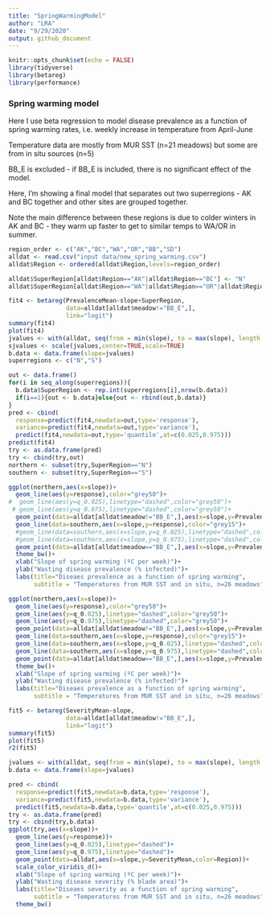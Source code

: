 ```yaml
---
title: "SpringWarmingModel"
author: "LRA"
date: "9/29/2020"
output: github_document
---
```


```r
knitr::opts_chunk$set(echo = FALSE)
library(tidyverse)
library(betareg)
library(performance)
```

### Spring warming model

Here I use beta regression to model disease prevalence as a function of spring warming rates, i.e. weekly increase in temperature from April-June

Temperature data are mostly from MUR SST (n=21 meadows) but some are from in situ sources (n=5)

BB_E is excluded - if BB_E is included, there is no significant effect of the model.

Here, I'm showing a final model that separates out two superregions - AK and BC together and other sites are grouped together.

Note the main difference between these regions is due to colder winters in AK and BC - they warm up faster to get to similar temps to WA/OR in summer. 

```r
region_order <- c("AK","BC","WA","OR","BB","SD")
alldat <- read.csv("input data/new_spring_warming.csv")
alldat$Region <- ordered(alldat$Region,levels=region_order)
```


```r
alldat$SuperRegion[alldat$Region=="AK"|alldat$Region=="BC"] <- "N"
alldat$SuperRegion[alldat$Region=="WA"|alldat$Region=="OR"|alldat$Region=="BB"|alldat$Region=="SD"] <- "S"

fit4 <- betareg(PrevalenceMean~slope+SuperRegion,
                data=alldat[alldat$meadow!="BB_E",],
                link="logit")
summary(fit4)
plot(fit4)
jvalues <- with(alldat, seq(from = min(slope), to = max(slope), length.out = 500))
sjvalues <- scale(jvalues,center=TRUE,scale=TRUE)
b.data <- data.frame(slope=jvalues)
superregions <- c("N","S")

out <- data.frame()
for(i in seq_along(superregions)){
  b.data$SuperRegion <- rep.int(superregions[i],nrow(b.data))
  if(i==1){out <- b.data}else{out <- rbind(out,b.data)}
}
pred <- cbind(
  response=predict(fit4,newdata=out,type='response'),
  variance=predict(fit4,newdata=out,type='variance'),
  predict(fit4,newdata=out,type='quantile',at=c(0.025,0.975)))
predict(fit4)
try <- as.data.frame(pred)
try <- cbind(try,out)
northern <- subset(try,SuperRegion=="N")
southern <- subset(try,SuperRegion=="S")

ggplot(northern,aes(x=slope))+
  geom_line(aes(y=response),color="grey50")+
#  geom_line(aes(y=q_0.025),linetype="dashed",color="grey50")+
 # geom_line(aes(y=q_0.975),linetype="dashed",color="grey50")+
  geom_point(data=alldat[alldat$meadow!="BB_E",],aes(x=slope,y=PrevalenceMean,color=Region))+
  geom_line(data=southern,aes(x=slope,y=response),color="grey15")+
  #geom_line(data=southern,aes(x=slope,y=q_0.025),linetype="dashed",color="grey15")+
  #geom_line(data=southern,aes(x=slope,y=q_0.975),linetype="dashed",color="grey15")+
  geom_point(data=alldat[alldat$meadow=="BB_E",],aes(x=slope,y=PrevalenceMean),shape=8,color="darkred")+
  theme_bw()+
  xlab("Slope of spring warming (ºC per week)")+
  ylab("Wasting disease prevalence (% infected)")+
  labs(title="Diseaes prevalence as a function of spring warming",
       subtitle = "Temperatures from MUR SST and in situ, n=26 meadows")

ggplot(northern,aes(x=slope))+
  geom_line(aes(y=response),color="grey50")+
  geom_line(aes(y=q_0.025),linetype="dashed",color="grey50")+
  geom_line(aes(y=q_0.975),linetype="dashed",color="grey50")+
  geom_point(data=alldat[alldat$meadow!="BB_E",],aes(x=slope,y=PrevalenceMean,color=Region))+
  geom_line(data=southern,aes(x=slope,y=response),color="grey15")+
  geom_line(data=southern,aes(x=slope,y=q_0.025),linetype="dashed",color="grey15")+
  geom_line(data=southern,aes(x=slope,y=q_0.975),linetype="dashed",color="grey15")+
  geom_point(data=alldat[alldat$meadow=="BB_E",],aes(x=slope,y=PrevalenceMean),shape=8,color="darkred")+
  theme_bw()+
  xlab("Slope of spring warming (ºC per week)")+
  ylab("Wasting disease prevalence (% infected)")+
  labs(title="Diseaes prevalence as a function of spring warming",
       subtitle = "Temperatures from MUR SST and in situ, n=26 meadows")

```
```r
fit5 <- betareg(SeverityMean~slope,
                data=alldat[alldat$meadow!="BB_E",],
                link="logit")
summary(fit5)
plot(fit5)
r2(fit5)

jvalues <- with(alldat, seq(from = min(slope), to = max(slope), length.out = 100))
b.data <- data.frame(slope=jvalues)

pred <- cbind(
  response=predict(fit5,newdata=b.data,type='response'),
  variance=predict(fit5,newdata=b.data,type='variance'),
  predict(fit5,newdata=b.data,type='quantile',at=c(0.025,0.975)))
try <- as.data.frame(pred)
try <- cbind(try,b.data)
ggplot(try,aes(x=slope))+
  geom_line(aes(y=response))+
  geom_line(aes(y=q_0.025),linetype="dashed")+
  geom_line(aes(y=q_0.975),linetype="dashed")+
  geom_point(data=alldat,aes(x=slope,y=SeverityMean,color=Region))+
  scale_color_viridis_d()+
  xlab("Slope of spring warming (ºC per week)")+
  ylab("Wasting disease severity (% blade area)")+
  labs(title="Diseaes severity as a function of spring warming",
       subtitle = "Temperatures from MUR SST and in situ, n=26 meadows")+
  theme_bw()
```